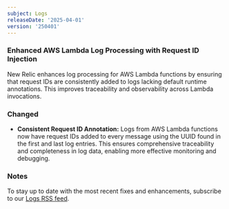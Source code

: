```yaml
---
subject: Logs
releaseDate: '2025-04-01'
version: '250401'
---
```


### Enhanced AWS Lambda Log Processing with Request ID Injection

New Relic enhances log processing for AWS Lambda functions by ensuring that request IDs are consistently added to logs lacking default runtime annotations. This improves traceability and observability across Lambda invocations.

### Changed

* **Consistent Request ID Annotation:** Logs from AWS Lambda functions now have request IDs added to every message using the UUID found in the first and last log entries. This ensures comprehensive traceability and completeness in log data, enabling more effective monitoring and debugging.

### Notes

To stay up to date with the most recent fixes and enhancements, subscribe to our [Logs RSS feed](/docs/release-notes/logs-release-notes/).

